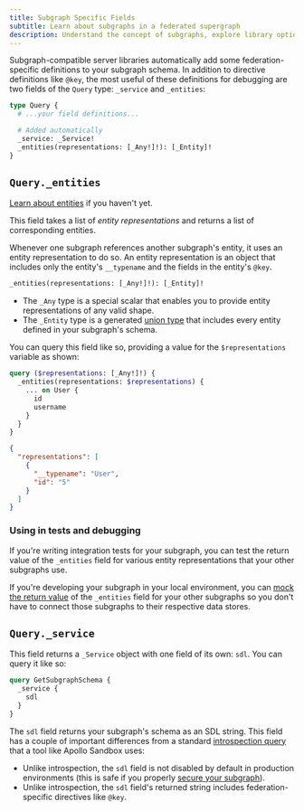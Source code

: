 ```yaml
---
title: Subgraph Specific Fields
subtitle: Learn about subgraphs in a federated supergraph
description: Understand the concept of subgraphs, explore library options, and learn how to secure and optimize your subgraphs for efficient supergraph operations. 
---
```


Subgraph-compatible server libraries automatically add some federation-specific definitions to your subgraph schema. In addition to directive definitions like `@key`, the most useful of these definitions for debugging are two fields of the `Query` type: `_service` and `_entities`:

```graphql
type Query {
  # ...your field definitions...

  # Added automatically
  _service: _Service!
  _entities(representations: [_Any!]!): [_Entity]!
}
```

## `Query._entities`

<Tip>

[Learn about entities](../entities/) if you haven't yet.

</Tip>

This field takes a list of _entity representations_ and returns a list of corresponding entities.

Whenever one subgraph references another subgraph's entity, it uses an entity representation to do so. An entity representation is an object that includes only the entity's `__typename` and the fields in the entity's `@key`.

```graphql
_entities(representations: [_Any!]!): [_Entity]!
```

- The `_Any` type is a special scalar that enables you to provide entity representations of any valid shape.
- The `_Entity` type is a generated [union type](/apollo-server/schema/unions-interfaces/#union-type) that includes every entity defined in your subgraph's schema.

You can query this field like so, providing a value for the `$representations` variable as shown:

```graphql title="Query"
query ($representations: [_Any!]!) {
  _entities(representations: $representations) {
    ... on User {
      id
      username
    }
  }
}
```

```json title="Variable"
{
  "representations": [
    {
      "__typename": "User",
      "id": "5"
    }
  ]
}
```

### Using in tests and debugging

If you're writing integration tests for your subgraph, you can test the return value of the `_entities` field for various entity representations that your other subgraphs use.

If you're developing your subgraph in your local environment, you can [mock the return value](/apollo-server/testing/mocking/) of the `_entities` field for your other subgraphs so you don't have to connect those subgraphs to their respective data stores.


## `Query._service`

This field returns a `_Service` object with one field of its own: `sdl`. You can query it like so:

```graphql
query GetSubgraphSchema {
  _service {
    sdl
  }
}
```

The `sdl` field returns your subgraph's schema as an SDL string. This field has a couple of important differences from a standard [introspection query](https://graphql.org/learn/introspection/) that a tool like Apollo Sandbox uses:

- Unlike introspection, the `sdl` field is not disabled by default in production environments (this is safe if you properly [secure your subgraph](#securing-your-subgraphs)).
- Unlike introspection, the `sdl` field's returned string includes federation-specific directives like `@key`.
